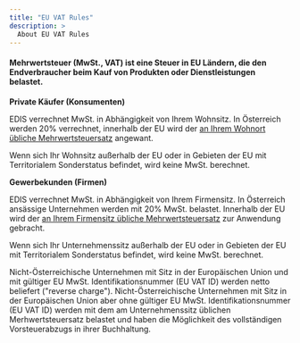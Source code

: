 ```yaml
---
title: "EU VAT Rules"
description: >
  About EU VAT Rules
---
```


#### **Mehrwertsteuer (MwSt., VAT) ist eine Steuer in EU Ländern, die den Endverbraucher beim Kauf von Produkten oder Dienstleistungen belastet.**

**Private Käufer (Konsumenten)**

EDIS verrechnet MwSt. in Abhängigkeit von Ihrem Wohnsitz. In Österreich werden 20% verrechnet, innerhalb der EU wird der [an Ihrem Wohnort übliche Mehrwertsteuersatz](https://europa.eu/youreurope/business/taxation/vat/vat-rules-rates/index_en.htm#shortcut-5) angewant.

Wenn sich Ihr Wohnsitz außerhalb der EU oder in Gebieten der EU mit Territorialem Sonderstatus befindet, wird keine MwSt. berechnet.

**Gewerbekunden (Firmen)**

EDIS verrechnet MwSt. in Abhängigkeit von Ihrem Firmensitz. In Österreich ansässige Unternehmen werden mit 20% MwSt. belastet. Innerhalb der EU wird der [an Ihrem Firmensitz übliche Mehrwertsteuersatz](https://europa.eu/youreurope/business/taxation/vat/vat-rules-rates/index_en.htm#shortcut-5) zur Anwendung gebracht.

Wenn sich Ihr Unternehmenssitz außerhalb der EU oder in Gebieten der EU mit Territorialem Sonderstatus befindet, wird keine MwSt. berechnet.

Nicht-Österreichische Unternehmen mit Sitz in der Europäischen Union und mit gültiger EU MwSt. Identifikationsnummer (EU VAT ID) werden netto beliefert ("reverse charge"). Nicht-Österreichische Unternehmen mit Sitz in der Europäischen Union aber ohne gültiger EU MwSt. Identifikationsnummer (EU VAT ID) werden mit dem am Unternehmenssitz üblichen Merhwertsteuersatz belastet und haben die Möglichkeit des vollständigen Vorsteuerabzugs in ihrer Buchhaltung.